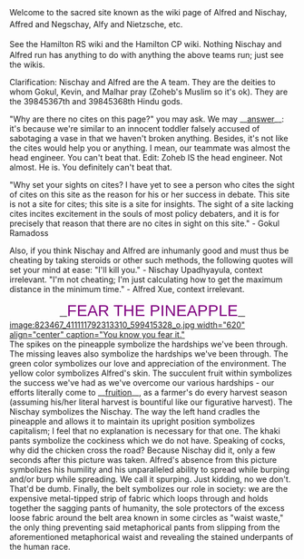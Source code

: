<span style="line-height: 1.5;">Welcome to the sacred site known as the wiki page of Alfred and Nischay, Affred and Negschay, Alfy and Nietzsche, etc.</span>


<span style="line-height: 1.5;">See the Hamilton RS wiki and the Hamilton CP wiki.</span>
Nothing Nischay and Alfred run has anything to do with anything the above teams run; just see the wikis.

Clarification: Nischay and Alfred are the A team. They are the deities to whom Gokul, Kevin, and Malhar pray (Zoheb's Muslim so it's ok). They are the 39845367th and 39845368th Hindu gods.

"Why are there no cites on this page?" you may ask.
We may __[[#|answer]]__: it's because we're similar to an innocent toddler falsely accused of sabotaging a vase in that we haven't broken anything. Besides, it's not like the cites would help you or anything. I mean, our teammate was almost the head engineer. You can't beat that.
Edit: Zoheb IS the head engineer. Not almost. He is. You definitely can't beat that.

"Why set your sights on cites? I have yet to see a person who cites the sight of cites on this site as the reason for his or her success in debate. This site is not a site for cites; this site is a site for insights. The sight of a site lacking cites incites excitement in the souls of most policy debaters, and it is for precisely that reason that there are no cites in sight on this site." - Gokul Ramadoss

Also, if you think Nischay and Alfred are inhumanly good and must thus be cheating by taking steroids or other such methods, the following quotes will set your mind at ease:
"I'll kill you." - Nischay Upadhyayula, context irrelevant.
"I'm not cheating; I'm just calculating how to get the maximum distance in the minimum time." - Alfred Xue, context irrelevant.


<span style="display: block; text-align: center;">__<span style="color: #800080; font-family: Impact,Charcoal,sans-serif; font-size: 200%;">FEAR THE PINEAPPLE</span>__</span>
[[image:823467_411111792313310_599415328_o.jpg width="620" align="center" caption="You know you fear it."]]
<span style="display: block; text-align: center;">
</span><span style="display: block; text-align: left;">The spikes on the pineapple symbolize the hardships we've been through. The missing leaves also symbolize the hardships we've been through. The green color symbolizes our love and appreciation of the environment. The yellow color symbolizes Alfred's skin. The succulent fruit within symbolizes the success we've had as we've overcome our various hardships - our efforts literally come to __[[#|fruition]]__, as a farmer's do every harvest season (assuming his/her literal harvest is bountiful like our figurative harvest). The Nischay symbolizes the Nischay. The way the left hand cradles the pineapple and allows it to maintain its upright position symbolizes capitalism; I feel that no explanation is necessary for that one. The khaki pants symbolize the cockiness which we do not have. Speaking of cocks, why did the chicken cross the road? Because Nischay did it, only a few seconds after this picture was taken. Alfred's absence from this picture symbolizes his humility and his unparalleled ability to spread while burping and/or burp while spreading. We call it spurping. Just kidding, no we don't. That'd be dumb. Finally, the belt symbolizes our role in society: we are the expensive metal-tipped strip of fabric which loops through and holds together the sagging pants of humanity, the sole protectors of the excess loose fabric around the belt area known in some circles as "waist waste," the only thing preventing said metaphorical pants from slipping from the aforementioned metaphorical waist and revealing the stained underpants of the human race.</span>
